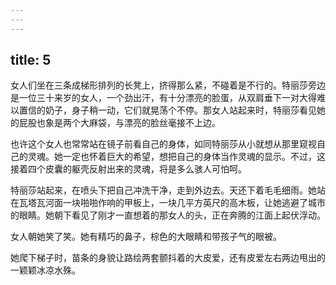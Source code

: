 ```yaml
---
---
---
```

title: 5
---



女人们坐在三条成梯形排列的长凳上，挤得那么紧，不碰着是不行的。特丽莎旁边是一位三十来岁的女人，一个劲出汗，有十分漂亮的脸蛋，从双肩垂下一对大得难以置信的奶子，身子稍一动，它们就晃荡个不停。那女人站起来时，特丽莎看见她的屁股也象是两个大麻袋，与漂亮的脸丝毫接不上边。

也许这个女人也常常站在镜子前看自己的身体，如同特丽莎从小就想从那里窥视自己的灵魂。她一定也怀着巨大的希望，想把自己的身体当作灵魂的显示。不过，这接着四个皮囊的躯壳反射出来的灵魂，将是多么骇人可怕呵。

特丽莎站起来，在喷头下把自己冲洗干净，走到外边去。天还下着毛毛细雨。她站在瓦塔瓦河面一块啪啪作响的甲板上，一块几平方英尺的高木板，让她逃避了城市的眼睛。她朝下看见了刚才一直想着的那女人的头，正在奔腾的江面上起伏浮动。

女人朝她笑了笑。她有精巧的鼻子，棕色的大眼睛和带孩子气的眼被。

她爬下梯子时，苗条的身貌让路绘两套颤抖着的大皮爱，还有皮爱左右两边甩出的一颖颖冰凉水殊。